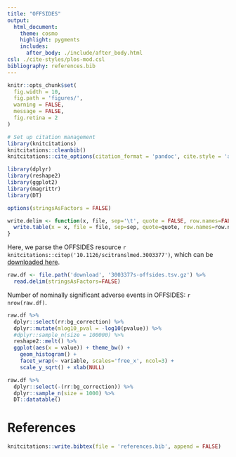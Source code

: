 ```yaml
---
title: "OFFSIDES"
output:
  html_document:
    theme: cosmo
    highlight: pygments
    includes:
      after_body: ./include/after_body.html
csl: ./cite-styles/plos-mod.csl
bibliography: references.bib
---
```


```r
knitr::opts_chunk$set(
  fig.width = 10,
  fig.path = 'figures/',
  warning = FALSE,
  message = FALSE,
  fig.retina = 2
)
```

```r
# Set up citation management
library(knitcitations)
knitcitations::cleanbib()
knitcitations::cite_options(citation_format = 'pandoc', cite.style = 'authoryear', hyperlink = 'to.bib', super = TRUE)
```

```r
library(dplyr)
library(reshape2)
library(ggplot2)
library(magrittr)
library(DT)

options(stringsAsFactors = FALSE)

write.delim <- function(x, file, sep='\t', quote = FALSE, row.names=FALSE, na = '', ...) {
  write.table(x = x, file = file, sep=sep, quote=quote, row.names=row.names, na=na, ...)
}
```

Here, we parse the OFFSIDES resource `r knitcitations::citep('10.1126/scitranslmed.3003377')`, which can be [downloaded here](https://www.pharmgkb.org/downloads/).

```r
raw.df <- file.path('download', '3003377s-offsides.tsv.gz') %>%
  read.delim(stringsAsFactors=FALSE)
```

Number of nominally significant adverse events in OFFSIDES: `r nrow(raw.df)`.

```r
raw.df %>%
  dplyr::select(rr:bg_correction) %>%
  dplyr::mutate(mlog10_pval = -log10(pvalue)) %>%
  #dplyr::sample_n(size = 100000) %>%
  reshape2::melt() %>%
  ggplot(aes(x = value)) + theme_bw() +
    geom_histogram() +
    facet_wrap(~ variable, scales='free_x', ncol=3) +
    scale_y_sqrt() + xlab(NULL)
```

```r
raw.df %>%
  dplyr::select(-(rr:bg_correction)) %>%
  dplyr::sample_n(size = 1000) %>%
  DT::datatable()
```

# References
```r
knitcitations::write.bibtex(file = 'references.bib', append = FALSE)
```
